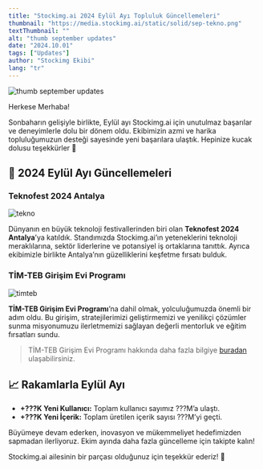 ```yaml
---
title: "Stockimg.ai 2024 Eylül Ayı Topluluk Güncellemeleri"
thumbnail: "https://media.stockimg.ai/static/solid/sep-tekno.png"
textThumbnail: ""
alt: "thumb september updates"
date: "2024.10.01"
tags: ["Updates"]
author: "Stockimg Ekibi"
lang: "tr"
---
```


![thumb september updates](https://media.stockimg.ai/static/solid/sep-tekno.png)

Herkese Merhaba!

Sonbaharın gelişiyle birlikte, Eylül ayı Stockimg.ai için unutulmaz başarılar ve deneyimlerle dolu bir dönem oldu. Ekibimizin azmi ve harika topluluğumuzun desteği sayesinde yeni başarılara ulaştık. Hepinize kucak dolusu teşekkürler 💖

## 🌟 2024 Eylül Ayı Güncellemeleri

### Teknofest 2024 Antalya

![tekno](https://media.stockimg.ai/static/solid/sep-tekno.png)

Dünyanın en büyük teknoloji festivallerinden biri olan **Teknofest 2024 Antalya**’ya katıldık. Standımızda Stockimg.ai’ın yeteneklerini teknoloji meraklılarına, sektör liderlerine ve potansiyel iş ortaklarına tanıttık. Ayrıca ekibimizle birlikte Antalya’nın güzelliklerini keşfetme fırsatı bulduk.

### TİM-TEB Girişim Evi Programı

![timteb](https://media.stockimg.ai/static/solid/sep-teb.png)

**TİM-TEB Girişim Evi Programı**’na dahil olmak, yolculuğumuzda önemli bir adım oldu. Bu girişim, stratejilerimizi geliştirmemizi ve yenilikçi çözümler sunma misyonumuzu ilerletmemizi sağlayan değerli mentorluk ve eğitim fırsatları sundu.

> TİM-TEB Girişim Evi Programı hakkında daha fazla bilgiye [buradan](https://timlegirisim.com/tr/default.html) ulaşabilirsiniz.

## 📈 Rakamlarla Eylül Ayı

- **+???K Yeni Kullanıcı:** Toplam kullanıcı sayımız ???M’a ulaştı.
- **+???K Yeni İçerik:** Toplam üretilen içerik sayısı ???M’yi geçti.

Büyümeye devam ederken, inovasyon ve mükemmeliyet hedefimizden sapmadan ilerliyoruz. Ekim ayında daha fazla güncelleme için takipte kalın!

Stockimg.ai ailesinin bir parçası olduğunuz için teşekkür ederiz! 🎉
